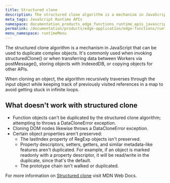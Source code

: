 ```yaml
---
title: Structured clone
description: The structured clone algorithm is a mechanism in JavaScript that can be used to duplicate complex objects. It's commonly used when invoking structuredClone() or when transferring data between Workers via postMessage(), storing objects with IndexedDB, or copying objects for other APIs. When cloning an object, the algorithm recursively traverses through the input object while keeping track of previously visited references in a map to avoid getting stuck in infinite loops.
meta_tags: JavaScript Runtime APIs
namespace: documentation_products_edge_functions_runtime_apis_javascript_structured_clone
permalink: /documentation/products/edge-application/edge-functions/runtime-apis/javascript/structured-clone/
menu_namespace: runtimeMenu
---
```


The structured clone algorithm is a mechanism in JavaScript that can be used to duplicate complex objects. It's commonly used when invoking structuredClone() or when transferring data between Workers via postMessage(), storing objects with IndexedDB, or copying objects for other APIs.

When cloning an object, the algorithm recursively traverses through the input object while keeping track of previously visited references in a map to avoid getting stuck in infinite loops.

## What doesn't work with structured clone

- Function objects can't be duplicated by the structured clone algorithm; attempting to throws a DataCloneError exception.
- Cloning DOM nodes likewise throws a DataCloneError exception.
- Certain object properties aren't preserved:
  - The lastIndex property of RegExp objects isn't preserved.
  - Property descriptors, setters, getters, and similar metadata-like features aren't duplicated. For example, if an object is marked readonly with a property descriptor, it will be read/write in the duplicate, since that's the default.
  - The prototype chain isn't walked or duplicated.

For more information on [Structured clone](https://developer.mozilla.org/en-US/docs/Web/API/Web_Workers_API/Structured_clone_algorithm) visit MDN Web Docs.

